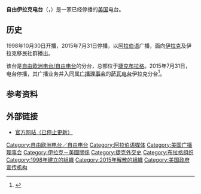 {{expand|time=2016-11-08T11:27:04+00:00}}
{{primarysources|time=2016-11-08T11:27:04+00:00}}
'''自由伊拉克电台'''（{{lang-ar|إذاعة العراق الحرّ}}，{{lang-en|Radio Free Iraq}}）是一家已经停播的[[美国|美国]]电台。

==历史==
1998年10月30日开播，2015年7月31日停播，以[[阿拉伯语|阿拉伯语]]广播，面向[[伊拉克|伊拉克]]及伊拉克移民社群播出。

该台是[[自由欧洲电台/自由电台|自由欧洲电台/自由电台]]的分台，总部位于[[捷克|捷克]][[布拉格|布拉格]]。2015年7月31日，电台停播，其广播业务并入同属[[广播理事会|广播理事会]]的[[萨瓦电台|萨瓦电台]]伊拉克分台<ref>{{cite web|url=http://www.rferl.org/info/iraq2/187.html|title=RFE/RL's Radio Free Iraq|publisher=RFE/RL|accessdate=2016-11-08|archiveurl=https://web.archive.org/web/20160923021456/http://www.rferl.org/info/iraq2/187.html|archivedate=2016-09-23|deadurl=yes}}</ref>。

==参考资料==
{{reflist}}

==外部链接==
*[http://www.iraqhurr.org/ 官方网站（已停止更新）]{{ar}}

{{广播理事会}}
[[Category:自由欧洲电台／自由电台|Category:自由欧洲电台／自由电台]]
[[Category:阿拉伯语媒体|Category:阿拉伯语媒体]]
[[Category:美国广播理事会|Category:美国广播理事会]]
[[Category:伊拉克－美國關係|Category:伊拉克－美國關係]]
[[Category:捷克外交史|Category:捷克外交史]]
[[Category:布拉格组织|Category:布拉格组织]]
[[Category:1998年建立的組織|Category:1998年建立的組織]]
[[Category:2015年解散的組織|Category:2015年解散的組織]]
[[Category:美国政府宣传机构|Category:美国政府宣传机构]]